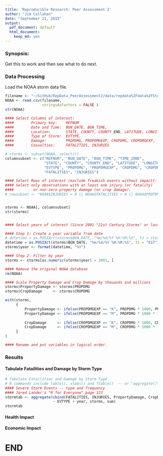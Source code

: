 ```yaml
---
title: 'Reproducible Research: Peer Assessment 2'
author: "Jim Callahan"
date: "September 21, 2015"
output:
  pdf_document: default
  html_document:
    keep_md: yes
---
```

### Synopsis:
Get this to work and then see what to do next.

### Data Processing
Load the NOAA storm data file.
```r
filename <- "~/GitHub/RepData_PeerAssessment2/data/repdata%2Fdata%2FStormData.csv.bz2"
NOAA <- read.csv(filename, 
                 stringsAsFactors = FALSE )
str(NOAA)
```


```r
#### Select Columns of interest:
####        Primary key:    REFNUM
####        Date and Time:  BGN_DATE, BGN_TIME, 
####        Location:       STATE, COUNTY, COUNTY_END, LATITUDE, LONGITUDE,
####        Type of Storm:  EVTYPE,
####        Damage:         PROPDMG, PROPDMGEXP, CROPDMG, CROPDMGEXP,
####        Casualties:     FATALITIES, INJURIES

# storms <- subset(NOAA, select())
columnsubset <- c("REFNUM", "BGN_DATE", "BGN_TIME", "TIME_ZONE",
                  "STATE", "COUNTY", "COUNTY_END", "LATITUDE", "LONGITUDE", 
                  "EVTYPE", "PROPDMG", "PROPDMGEXP", "CROPDMG", "CROPDMGEXP", 
                  "FATALITIES", "INJURIES")

#### Select Rows of interest (exclude freakish events without impact):
#### Select only observations with at least one injury (or fatality) 
####         or non-zero property damage (or crop damage).
# rowsubset <- "NOAA$INJURIES > 0 || NOAA$FATALITIES > 0 || NOAA$PROPDMG > 0 || NOAA$CROPDMG > 0"


storms <- NOAA[, columnsubset]
str(storms)


#### Select years of interest (Since 2001 "21st Century Storms" or last 25 years)

#### Step 1: Create a year variable from date
# datetime = as.POSIXct(storms$BGN_DATE, "%m/%d/%Y %H:%M:%S", tz = storms$TIME_ZONE)
datetime = as.POSIXct(storms$BGN_DATE, "%m/%d/%Y %H:%M:%S", tz = "EST")
storms$year <- format(datetime, "%Y")

#### Step 2: Filter by year
storms <- storms[as.numeric(storms$year) > 2001, ]

#### Remove the original NOAA database
rm(NOAA)

```

```r
#### Scale Property Damage and Crop Damage by thouands and millions
storms$PropertyDamage <- storms$PROPDMG
storms$CropDamage     <- storms$CROPDMG

with(storms, 
     {
         PropertyDamage <- ifelse(PROPDMGEXP == "K", PROPDMG * 1000, PROPDMG)
         PropertyDamage <- ifelse(PROPDMGEXP == "M", PROPDMG * 1000 * 1000, PROPDMG)
         
         CropDamage     <- ifelse(CROPDMGEXP == "K", CROPDMG * 1000, CROPDMG)
         CropDamage     <- ifelse(CROPDMGEXP == "M", CROPDMG * 1000 * 1000, CROPDMG)
     }
)

#### Rename and put variables in logical order.


```



### Results
#### Tabulate Fatailities and Damage by Storm Type

```r
# Tabulate Fatailities and Damage by Storm Type
# R commands include table(), xtabs() and ftable()  -- or "aggregate()"
#### Severe Storm Events -- type and frequency
#### Jared Lander's "R for Everyone" page 123
stormtab <- aggregate(cbind(FATALITIES, INJURIES, PropertyDamage, CropDamage) 
                      ~ EVTYPE + year, storms, sum)
stormtab

```

#### Health Impact

#### Economic Impact



# END

